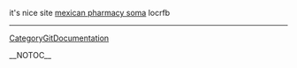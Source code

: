 it's nice site <a href=" http://www.washingtontimes.com/users/somaman/ ">mexican pharmacy soma</a>  locrfb
----
[[CategoryGitDocumentation]]

__NOTOC__